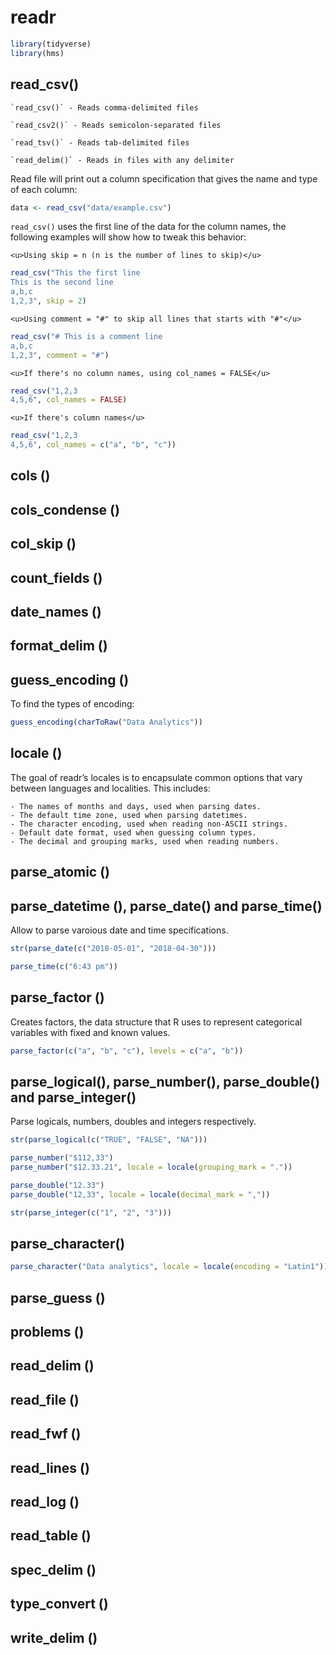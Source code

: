 # readr {#readr}

```r
library(tidyverse)
library(hms)
```
## read_csv()

    `read_csv()` - Reads comma-delimited files

    `read_csv2()` - Reads semicolon-separated files

    `read_tsv()` - Reads tab-delimited files

    `read_delim()` - Reads in files with any delimiter

Read file will print out a column specification that gives the name and type of each column:

```r
data <- read_csv("data/example.csv")
```

`read_csv()` uses the first line of the data for the column names, the following examples will show how to tweak this behavior:

    <u>Using skip = n (n is the number of lines to skip)</u>

```r
read_csv("This the first line
This is the second line
a,b,c
1,2,3", skip = 2)
```

    <u>Using comment = "#" to skip all lines that starts with "#"</u>

```r
read_csv("# This is a comment line
a,b,c
1,2,3", comment = "#")
```

    <u>If there's no column names, using col_names = FALSE</u>

```r
read_csv("1,2,3
4,5,6", col_names = FALSE)
```

    <u>If there's column names</u>

```r
read_csv("1,2,3
4,5,6", col_names = c("a", "b", "c"))
```

## cols ()

## cols_condense ()

## col_skip ()

## count_fields ()

## date_names ()

## format_delim ()

## guess_encoding ()

To find the types of encoding:

```r
guess_encoding(charToRaw("Data Analytics"))
```

## locale ()

The goal of readr’s locales is to encapsulate common options that vary between languages and localities. This includes:

    - The names of months and days, used when parsing dates.
    - The default time zone, used when parsing datetimes.
    - The character encoding, used when reading non-ASCII strings.
    - Default date format, used when guessing column types.
    - The decimal and grouping marks, used when reading numbers.

## parse_atomic ()

## parse_datetime (), parse_date() and parse_time()

Allow to parse varoious date and time specifications.

```r
str(parse_date(c("2018-05-01", "2018-04-30")))
```

```r
parse_time(c("6:43 pm"))
```

## parse_factor ()

Creates factors, the data structure that R uses to represent categorical variables with fixed and known values.

```r
parse_factor(c("a", "b", "c"), levels = c("a", "b"))
```

## parse_logical(), parse_number(), parse_double() and parse_integer()

Parse logicals, numbers, doubles and integers respectively.

```r
str(parse_logical(c("TRUE", "FALSE", "NA")))
```

```r
parse_number("$112,33")
parse_number("$12.33.21", locale = locale(grouping_mark = "."))
```

```r
parse_double("12.33")
parse_double("12,33", locale = locale(decimal_mark = ","))
```

```r
str(parse_integer(c("1", "2", "3")))
```

## parse_character()

```r
parse_character("Data analytics", locale = locale(encoding = "Latin1"))
```

## parse_guess ()

## problems ()

## read_delim ()

## read_file ()

## read_fwf ()

## read_lines ()

## read_log ()

## read_table ()

## spec_delim ()

## type_convert ()

## write_delim ()
